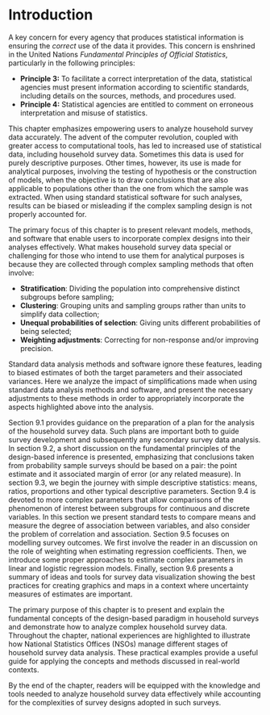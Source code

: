 # Introduction {-}

A key concern for every agency that produces statistical information is ensuring the *correct* use of the data it provides. This concern is enshrined in the United Nations *Fundamental Principles of Official Statistics*, particularly in the following principles:

- **Principle 3:** To facilitate a correct interpretation of the data, statistical agencies must present information according to scientific standards, including details on the sources, methods, and procedures used.
- **Principle 4:** Statistical agencies are entitled to comment on erroneous interpretation and misuse of statistics.

This chapter emphasizes empowering users to analyze household survey data accurately. The advent of the computer revolution, coupled with greater access to computational tools, has led to increased use of statistical data, including household survey data. Sometimes this data is used for purely descriptive purposes. Other times, however, its use is made for analytical purposes, involving the testing of hypothesis or the construction of models, when the objective is to draw conclusions that are also applicable to populations other than the one from which the sample was extracted. When using standard statistical software for such analyses, results can be biased or misleading if the complex sampling design is not properly accounted for.

The primary focus of this chapter is to present relevant models, methods, and software that enable users to incorporate complex designs into their analyses effectively. What makes household survey data special or challenging for those who intend to use them for analytical purposes is because they are collected through complex sampling methods that often involve:

- **Stratification**: Dividing the population into comprehensive distinct subgroups before sampling;
- **Clustering**: Grouping units and sampling groups rather than units to simplify data collection;
- **Unequal probabilities of selection**: Giving units different probabilities of being selected;
- **Weighting adjustments**: Correcting for non-response and/or improving precision.

Standard data analysis methods and software ignore these features, leading to biased estimates of both the target parameters and their associated variances. Here we analyze the impact of simplifications made when using standard data analysis methods and software, and present the necessary adjustments to these methods in order to appropriately incorporate the aspects highlighted above into the analysis. 

Section 9.1 provides guidance on the preparation of a plan for the analysis of the household survey data. Such plans are important both to guide survey development and subsequently any secondary survey data analysis. In section 9.2, a short discussion on the fundamental principles of the design-based inference is presented, emphasizing that conclusions taken from probability sample surveys should be based on a pair: the point estimate and it associated margin of error (or any related measure). In section 9.3, we begin the journey with simple descriptive statistics: means, ratios, proportions and other typical descriptive parameters. Section 9.4 is devoted to more complex parameters that allow comparisons of the phenomenon of interest between subgroups for continuous and discrete variables. In this section we present standard tests to compare means and measure the degree of association between variables, and also consider the problem of correlation and association. Section 9.5 focuses on modelling survey outcomes. We first involve the reader in an discussion on the role of weighting when estimating regression coefficients. Then, we introduce some proper approaches to estimate complex parameters in linear and logistic regression models. Finally, section 9.6 presents a summary of ideas and tools for survey data visualization showing the best practices for creating graphics and maps in a context where uncertainty measures of estimates are important. 

The primary purpose of this chapter is to present and explain the fundamental concepts of the design-based paradigm in household surveys and demonstrate how to analyze complex household survey data. Throughout the chapter, national experiences are highlighted to illustrate how National Statistics Offices (NSOs) manage different stages of household survey data analysis. These practical examples provide a useful guide for applying the concepts and methods discussed in real-world contexts.

By the end of the chapter, readers will be equipped with the knowledge and tools needed to analyze household survey data effectively while accounting for the complexities of survey designs adopted in such surveys.
